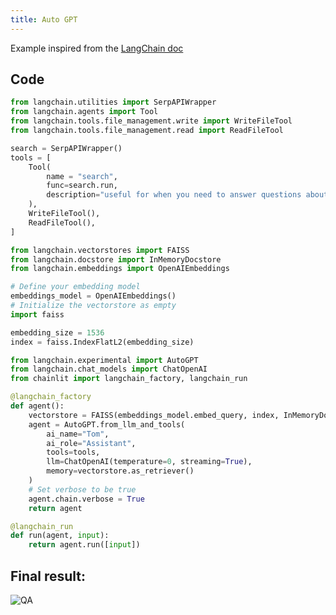 ```yaml
---
title: Auto GPT
---
```


Example inspired from the [LangChain doc](https://python.langchain.com/en/latest/use_cases/autonomous_agents/autogpt.html)

## Code
```python
from langchain.utilities import SerpAPIWrapper
from langchain.agents import Tool
from langchain.tools.file_management.write import WriteFileTool
from langchain.tools.file_management.read import ReadFileTool

search = SerpAPIWrapper()
tools = [
    Tool(
        name = "search",
        func=search.run,
        description="useful for when you need to answer questions about current events. You should ask targeted questions"
    ),
    WriteFileTool(),
    ReadFileTool(),
]

from langchain.vectorstores import FAISS
from langchain.docstore import InMemoryDocstore
from langchain.embeddings import OpenAIEmbeddings

# Define your embedding model
embeddings_model = OpenAIEmbeddings()
# Initialize the vectorstore as empty
import faiss

embedding_size = 1536
index = faiss.IndexFlatL2(embedding_size)

from langchain.experimental import AutoGPT
from langchain.chat_models import ChatOpenAI
from chainlit import langchain_factory, langchain_run

@langchain_factory
def agent():
    vectorstore = FAISS(embeddings_model.embed_query, index, InMemoryDocstore({}), {})
    agent = AutoGPT.from_llm_and_tools(
        ai_name="Tom",
        ai_role="Assistant",
        tools=tools,
        llm=ChatOpenAI(temperature=0, streaming=True),
        memory=vectorstore.as_retriever()
    )
    # Set verbose to be true
    agent.chain.verbose = True
    return agent

@langchain_run
def run(agent, input):
    return agent.run([input])
```

## Final result:
![QA](/images/auto-gpt.png)